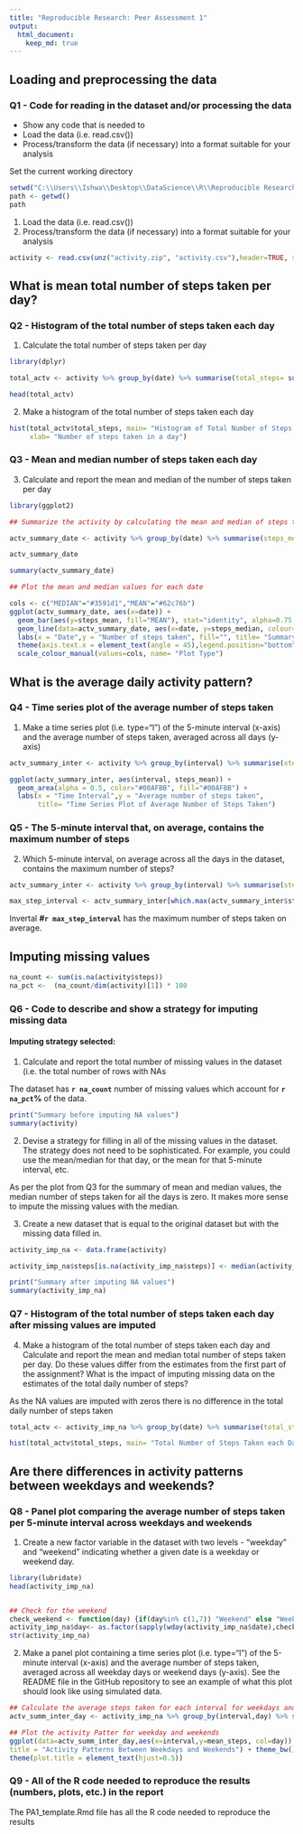 ```yaml
---
title: "Reproducible Research: Peer Assessment 1"
output: 
  html_document:
    keep_md: true
---
```


## Loading and preprocessing the data

### Q1 - Code for reading in the dataset and/or processing the data

 - Show any code that is needed to
 - Load the data (i.e. \color{red}{\verb|read.csv()|}read.csv())
 - Process/transform the data (if necessary) into a format suitable for your analysis


Set the current working directory

```r
setwd("C:\\Users\\Ishwa\\Desktop\\DataScience\\R\\Reproducible Research\\Week 2\\RepData_PeerAssessment1\\")
path <- getwd()
path

```
1. Load the data (i.e. \color{red}{\verb|read.csv()|}read.csv())
2. Process/transform the data (if necessary) into a format suitable for your analysis


```r

activity <- read.csv(unz("activity.zip", "activity.csv"),header=TRUE, sep=",", colClasses=c(NA, "Date",NA))
```

## What is mean total number of steps taken per day?
### Q2 - Histogram of the total number of steps taken each day

1. Calculate the total number of steps taken per day

```r
library(dplyr)

total_actv <- activity %>% group_by(date) %>% summarise(total_steps= sum(steps, na.rm=TRUE))

head(total_actv)

```
 
2. Make a histogram of the total number of steps taken each day

```r

hist(total_actv$total_steps, main= "Histogram of Total Number of Steps Taken each Day", col="orange", 
     xlab= "Number of steps taken in a day")


```
 
### Q3 - Mean and median number of steps taken each day
 
3. Calculate and report the mean and median of the number of steps taken per day
 
```r

library(ggplot2)

## Summarize the activity by calculating the mean and median of steps taken each day

actv_summary_date <- activity %>% group_by(date) %>% summarise(steps_mean= mean(steps, na.rm=TRUE), steps_median= median(steps, na.rm=TRUE), steps_min = min(steps, na.rm=TRUE), steps_count_unique= n_distinct(steps,na.rm=TRUE))

actv_summary_date

summary(actv_summary_date)

## Plot the mean and median values for each date

cols <- c("MEDIAN"="#3591d1","MEAN"="#62c76b")
ggplot(actv_summary_date, aes(x=date)) + 
  geom_bar(aes(y=steps_mean, fill="MEAN"), stat="identity", alpha=0.75,position="dodge")+
  geom_line(data=actv_summary_date, aes(x=date, y=steps_median, colour="MEDIAN")) +
  labs(x = "Date",y = "Number of steps taken", fill="", title= "Summary of Mean and Median Steps Taken") + 
  theme(axis.text.x = element_text(angle = 45),legend.position="bottom")+
  scale_colour_manual(values=cols, name= "Plot Type")

```

## What is the average daily activity pattern?

### Q4 - Time series plot of the average number of steps taken

1. Make a time series plot (i.e. \color{red}{\verb|type = "l"|}type="l") of the 5-minute interval (x-axis) and the average number of steps taken, averaged across all days (y-axis)

```r

actv_summary_inter <- activity %>% group_by(interval) %>% summarise(steps_mean= mean(steps, na.rm=TRUE))

ggplot(actv_summary_inter, aes(interval, steps_mean)) + 
  geom_area(alpha = 0.5, color="#00AFBB", fill="#00AFBB") +
  labs(x = "Time Interval",y = "Average number of steps taken",
       title= "Time Series Plot of Average Number of Steps Taken") 
```

### Q5 - The 5-minute interval that, on average, contains the maximum number of steps

2. Which 5-minute interval, on average across all the days in the dataset, contains the maximum number of steps?

```r

actv_summary_inter <- activity %>% group_by(interval) %>% summarise(steps_mean= mean(steps, na.rm=TRUE))

max_step_interval <- actv_summary_inter[which.max(actv_summary_inter$steps_mean),]$interval

```

Invertal **#`r max_step_interval`** has the maximum number of steps taken on average.

## Imputing missing values

```r
na_count <- sum(is.na(activity$steps))
na_pct <-  (na_count/dim(activity)[1]) * 100

```

### Q6 - Code to describe and show a strategy for imputing missing data


#### Imputing strategy selected:

1) Calculate and report the total number of missing values in the dataset (i.e. the total number of rows with  NAs

The dataset has **`r na_count`** number of missing values which account for **`r na_pct`%** of the data.

```r

print("Summary before imputing NA values")
summary(activity)
```

2) Devise a strategy for filling in all of the missing values in the dataset. The strategy does not need to be sophisticated. For example, you could use the mean/median for that day, or the mean for that 5-minute interval, etc.

  As per the plot from Q3 for the summary of mean and median values, the median number of steps taken for all the days is zero. It makes more sense to impute the missing values with the median.

3) Create a new dataset that is equal to the original dataset but with the missing data filled in.
```r

activity_imp_na <- data.frame(activity)

activity_imp_na$steps[is.na(activity_imp_na$steps)] <- median(activity_imp_na$step, na.rm = TRUE)

print("Summary after imputing NA values")
summary(activity_imp_na)

```

### Q7 - Histogram of the total number of steps taken each day after missing values are imputed

4) Make a histogram of the total number of steps taken each day and Calculate and report the mean and median total number of steps taken per day. Do these values differ from the estimates from the first part of the assignment? What is the impact of imputing missing data on the estimates of the total daily number of steps?

  As the NA values are imputed with zeros there is no difference in the total daily number of steps taken

```r
total_actv <- activity_imp_na %>% group_by(date) %>% summarise(total_steps= sum(steps, na.rm=TRUE))

hist(total_actv$total_steps, main= "Total Number of Steps Taken each Day after Imputing Missing Values", col="#A0A000", xlab= "Number of steps taken in a day after imputing missing values")

```


## Are there differences in activity patterns between weekdays and weekends?

### Q8 - Panel plot comparing the average number of steps taken per 5-minute interval across weekdays and weekends

1. Create a new factor variable in the dataset with two levels - "weekday" and "weekend" indicating whether a given date is a weekday or weekend day.

```r
library(lubridate)
head(activity_imp_na)


## Check for the weekend
check_weekend <- function(day) {if(day%in% c(1,7)) "Weekend" else "Weekday"}  
activity_imp_na$day<- as.factor(sapply(wday(activity_imp_na$date),check_weekend))
str(activity_imp_na)
```

2) Make a panel plot containing a time series plot (i.e. \color{red}{\verb|type = "l"|}type="l") of the 5-minute interval (x-axis) and the average number of steps taken, averaged across all weekday days or weekend days (y-axis). See the README file in the GitHub repository to see an example of what this plot should look like using simulated data.

```r

## Calculate the average steps taken for each interval for weekdays and weekends
actv_summ_inter_day <- activity_imp_na %>% group_by(interval,day) %>% summarise(mean_steps= mean(steps))

## Plot the activity Patter for weekday and weekends
ggplot(data=actv_summ_inter_day,aes(x=interval,y=mean_steps, col=day)) + facet_grid(day~.) + geom_line(lwd=.9)+ labs(color="Day of the Week", x="Interval", y= " Average Steps Taken", 
title = "Activity Patterns Between Weekdays and Weekends") + theme_bw() + 
theme(plot.title = element_text(hjust=0.5))

```

### Q9 - All of the R code needed to reproduce the results (numbers, plots, etc.) in the report

The PA1_template.Rmd file has all the R code needed to reproduce the results
